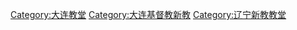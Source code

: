 [[Category:大连教堂|Category:大连教堂]]
[[Category:大连基督教新教|Category:大连基督教新教]]
[[Category:辽宁新教教堂|Category:辽宁新教教堂]]